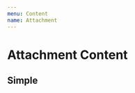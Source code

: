 ```yaml
---
menu: Content
name: Attachment
---
```



# Attachment Content

<link href="https://cdn.jsdelivr.net/npm/antd@3.26.6/dist/antd.min.css" rel="stylesheet" />

## Simple

<Playground>
  <RonpaAttachmentContent 
    content={{
        text: "hello world",
        files: [{
            id: "first",
            path: "https://google.com/robots.txt",
            originalName: "first-file.txt",
            mimeType: "text/plain",
            size: 340,
            lastModifyAt: new Date(),
            uploadedAt: new Date(),
        }],
    }}
    thesis={{
        insiders: ["First Insider"]
    }}
    insiders
    contentLimit={5}
  />
</Playground>
